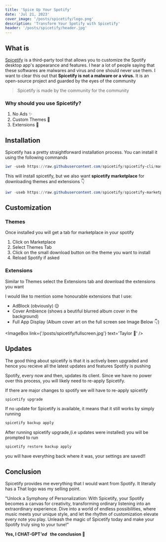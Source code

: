 ```yaml
---
title: 'Spice Up Your Spotify'
date: 'Jul 21, 2023'
cover_image: '/posts/spicetify/logo.png'
description: 'Transform Your Spotify with Spicetify'
header: '/posts/spicetify/header.jpg'
---
```


## What is <Standout text='Spicetify?'/>

[Spicetify](https://spicetify.app/) is a third-party tool that allows you to customize the Spotify desktop app's appearance and features. I hear a lot of people saying that these softwares are malwares and virus and one should never use them.
I want to clear this out that **Spicetify is not a malware or a virus.** It is an open-source project and guarded by the eyes of the community

> Spicetify is made by the community for the community

### Why should you use Spicetify?

1. No Ads ✨
1. Custom Themes 🎨
1. Extensions 🧩

<ImageBox
  link='/posts/spicetify/nobug.png'
  text='Logged in to Spotify with Spicetify and Windows shows no problems'
/>

## Installation

Spicetify has a pretty straightforward installation process. You can install it using the following commands

<InfoBox text='You will need spotify installed before installing Spicetify' />

```ps1
iwr -useb https://raw.githubusercontent.com/spicetify/spicetify-cli/master/install.ps1 | iex
```

This will install spicetify, but we also want **spicetify marketplace** for downloading themes and extensions 👇

```ps1
iwr -useb https://raw.githubusercontent.com/spicetify/spicetify-marketplace/main/resources/install.ps1 | iex
```

<StyleBox text='🎉 Spicetify is installed we will start customizing now' />

## Customization

### Themes

Once installed you will get a tab for marketplace in your spotify

1. Click on Marketplace
1. Select Themes Tab
1. Click on the small download button on the theme you want to install
1. Reload Spotify if asked

<ImageBox
  link='/posts/spicetify/themes.png'
  text='Click on Marketplace and then navigate to Themes tab'
/>

<StyleBox text='I personally use the theme Bloom' />

### Extensions

Similar to Themes select the Extensions tab and download the extensions you want

I would like to mention some honourable extensions that I use:

- AdBlock (obviously) 😌
- Cover Ambience (shows a beutiful blurred album cover in the background)
- Full App Display (Album cover art on the full screen see Image Below 👇)

<ImageBox link={'/posts/spicetify/fullscreen.jpg'} text='Taylor 🤌' />

## Updates

The good thing about spicetify is that it is actively been upgraded and hence you recieve all the latest updates and features Spotify is pushing

Spotify, every now and then, updates its client. Since we have no power over this process, you will likely need to re-apply Spicetify.

If there are major changes to spotify we will have to re-apply spicetify

```bash
spicetify upgrade
```

If no update for Spicetify is available, it means that it still works by simply running

```bash
spicetify backup apply
```

After running spicetify upgrade,(i.e updates were installed) you will be prompted to run

```bash
spicetify restore backup apply
```

you will have everything back where it was, your settings are saved!!

## Conclusion

Spicetify provides me everything that I would want from Spotify.
It literally has a <Standout text='burning spotify logo.'/> That logo was my selling point.

"Unlock a Symphony of Personalization: With Spicetify, your Spotify becomes a canvas for creativity, transforming ordinary listening into an extraordinary experience. Dive into a world of endless possibilities, where music meets your unique style, and let the rhythm of customization elevate every note you play. Unleash the magic of Spicetify today and make your Spotify truly sing to your tune!"


**Yes, I CHAT-GPT<i>'ed &nbsp;</i> the conclusion 🙂**